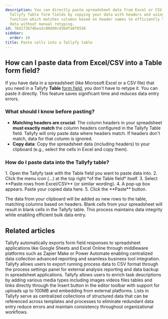 ```yaml
---
description: You can directly paste spreadsheet data from Excel or CSV files into
  Tallyfy Table form fields by copying your data with headers and using the paste
  function which matches columns based on header names to efficiently transfer bulk
  data without manual retyping.
id: 76d173674bea3c00dd9cd3bdfa8f6556
sidebar:
  order: 10
title: Paste cells into a Tallyfy table
---
```



## How can I paste data from Excel/CSV into a Table form field?

If you have data in a spreadsheet (like Microsoft Excel or a CSV file) that you need in a Tallyfy **Table** [form field](/products/pro/tracking-and-tasks/tasks/what-are-form-fields-in-tallyfy/), you don't have to retype it. You can paste it directly. This feature saves significant time and reduces data entry errors.

### What should I know before pasting?

*   **Matching headers are crucial**: The column headers in your spreadsheet **must exactly match** the column headers configured in the Tallyfy Table field. Tallyfy will only paste data where headers match. If headers don't match, data for that column is ignored.
*   **Copy data**: Copy the spreadsheet data (including headers) to your clipboard (e.g., select the cells in Excel and copy them).

### How do I paste data into the Tallyfy table?

<Steps>
1. Open the Tallyfy task with the Table field you want to paste data into.
2. Click the menu icon (...) at the top right *of the Table field* itself.
3. Select **Paste rows from Excel/CSV** (or similar wording).
4. A pop-up box appears. Paste your copied data here.
5. Click the **Paste** button.
</Steps>

The data from your clipboard will be added as new rows to the table, matching columns based on headers. Blank cells from your spreadsheet will result in blank cells in the Tallyfy table. This process maintains data integrity while enabling efficient bulk data entry.


## Related articles
<CardGrid>
<LinkTitleCard header="<b>Middleware > Stream data to a spreadsheet</b>" href="/products/pro/integrations/middleware/how-can-i-export-form-fields-from-tallyfy-to-spreadsheet/" > Tallyfy automatically exports form field responses to spreadsheet applications like Google Sheets and Excel Online through middleware platforms such as Zapier Make or Power Automate enabling centralized data collection advanced reporting and seamless business tool integration. </LinkTitleCard>
<LinkTitleCard header="<b>Processes > Export process to CSV</b>" href="/products/pro/tracking-and-tasks/processes/how-can-i-export-tallyfy-processes-to-csv/" > Tallyfy allows users to export running process data to CSV format through the process settings panel for external analysis reporting and data backup in spreadsheet applications. </LinkTitleCard>
<LinkTitleCard header="<b>Templates > Insert media</b>" href="/products/pro/documenting/templates/insert-media/" > Tallyfy allows users to enrich task descriptions by adding various media types including images videos files tables and links directly through the Insert button in the editor toolbar with support for uploads up to 100MB and embedding from external platforms. </LinkTitleCard>
<LinkTitleCard header="<b>Pro > Lists</b>" href="/products/pro/lists/" > Lists in Tallyfy serve as centralized collections of structured data that can be referenced across templates and processes to eliminate redundant data entry reduce errors and maintain consistency throughout organizational workflows. </LinkTitleCard>
</CardGrid>
